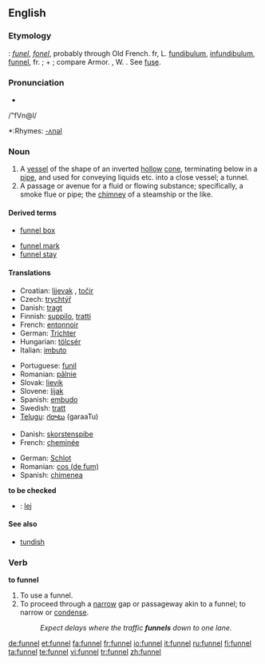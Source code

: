 ==English==
{{wikipedia}}
===Etymology===
{{OE.}}: ''[[funel]]'', ''[[fonel]]'', probably through Old French. fr, L.
[[fundibulum]], [[infundibulum]], [[funnel]], fr. {{term|infundere||to pour in}};
{{term|in||in}} + {{term|fundere||to pour}}; compare Armor. {{term|founil||funnel}}, W. {{term|ffynel||air hole, chimney}}. See [[fuse]].

===Pronunciation===
*{{audio|en-us-funnel.ogg|Audio (US)}}
/"fVn@l/
*:Rhymes: [[Rhymes:English:-ʌnəl|-ʌnəl]]

===Noun===
{{en-noun}}

# A [[vessel]] of the shape of an inverted [[hollow]] [[cone]], terminating below in a [[pipe]], and used for conveying liquids etc. into a close vessel; a tunnel.
# A passage or avenue for a fluid or flowing substance; specifically, a smoke flue or pipe; the [[chimney]] of a steamship or the like.

====Derived terms====
*[[funnel box]]
<!-- (Mining), an apparatus for collecting finely
crushed ore from water. --Knight.
-->
*[[funnel mark]]
*[[funnel stay]]
<!-- (Naut.), one of the ropes or rods steadying a
steamer's funnel.-->

====Translations====
{{trans-top|vessel used to pour liquids}}
*Croatian: [[lijevak]] {{f}}, [[točir]] {{m}}
*Czech: [[trychtýř]] {{m}}
*Danish: [[tragt]] {{c}}
*Finnish: [[suppilo]], [[tratti]]
*French: [[entonnoir]] {{m}}
*German: [[Trichter]] {{m}}
*Hungarian: [[tölcsér]]
*Italian: [[imbuto]] {{m}}
{{trans-mid}}
*Portuguese: [[funil]] {{m}}
*Romanian: [[pâlnie]] {{f}}
*Slovak: [[lievik]] {{m}}
*Slovene: [[lijak]] {{m}}
*Spanish: [[embudo]] {{m}}
*Swedish: [[tratt]] {{c}}
*[[Telugu]]: [[గరాటు]] (garaaTu)
{{trans-bottom}}

{{trans-top|passage or avenue for a fluid or flowing substance}}
*Danish: [[skorstenspibe]] {{c}}
*French: [[cheminée]] {{f}}
{{trans-mid}}
*German: [[Schlot]] {{m}}
*Romanian: [[cos|cos (de fum)]] {{m}}
*Spanish: [[chimenea]] {{f}}
{{trans-bottom}}

'''to be checked'''
*{{ttbc|Polish}}: [[lej]] {{m}}

====See also====
*[[tundish]]

===Verb===
'''to funnel'''

# To use a funnel.
# To proceed through a [[narrow]] gap or passageway akin to a funnel; to narrow or [[condense]].
#:''Expect delays where the traffic '''funnels''' down to one lane.''

[[de:funnel]]
[[et:funnel]]
[[fa:funnel]]
[[fr:funnel]]
[[io:funnel]]
[[it:funnel]]
[[ru:funnel]]
[[fi:funnel]]
[[ta:funnel]]
[[te:funnel]]
[[vi:funnel]]
[[tr:funnel]]
[[zh:funnel]]
